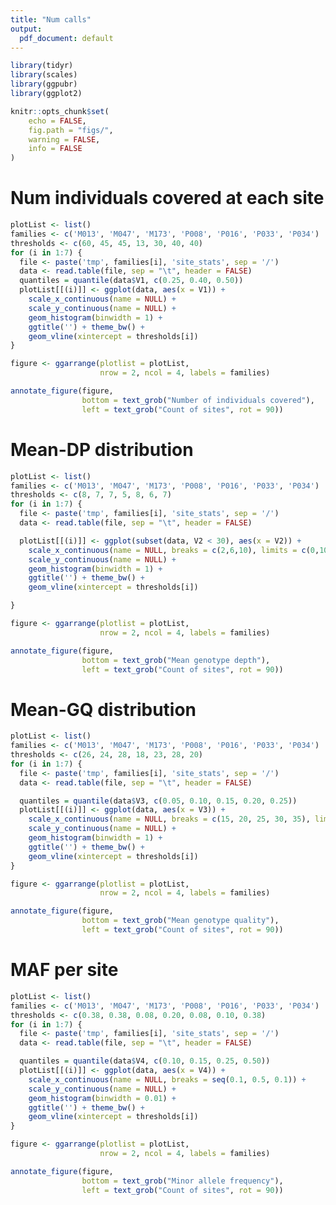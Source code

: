 ```yaml
---
title: "Num calls"
output:
  pdf_document: default
---
```


```r
library(tidyr)
library(scales)
library(ggpubr)
library(ggplot2)

knitr::opts_chunk$set(
	echo = FALSE,
	fig.path = "figs/",
	warning = FALSE,
	info = FALSE
)
```

# Num individuals covered at each site
```r
plotList <- list()
families <- c('M013', 'M047', 'M173', 'P008', 'P016', 'P033', 'P034')
thresholds <- c(60, 45, 45, 13, 30, 40, 40)
for (i in 1:7) {
  file <- paste('tmp', families[i], 'site_stats', sep = '/')
  data <- read.table(file, sep = "\t", header = FALSE)
  quantiles = quantile(data$V1, c(0.25, 0.40, 0.50))
  plotList[[(i)]] <- ggplot(data, aes(x = V1)) + 
    scale_x_continuous(name = NULL) + 
    scale_y_continuous(name = NULL) + 
    geom_histogram(binwidth = 1) + 
    ggtitle('') + theme_bw() +
    geom_vline(xintercept = thresholds[i])
}

figure <- ggarrange(plotlist = plotList,
                    nrow = 2, ncol = 4, labels = families)

annotate_figure(figure,
                bottom = text_grob("Number of individuals covered"),
                left = text_grob("Count of sites", rot = 90))
```

# Mean-DP distribution
```r
plotList <- list()
families <- c('M013', 'M047', 'M173', 'P008', 'P016', 'P033', 'P034')
thresholds <- c(8, 7, 7, 5, 8, 6, 7)
for (i in 1:7) {
  file <- paste('tmp', families[i], 'site_stats', sep = '/')
  data <- read.table(file, sep = "\t", header = FALSE)

  plotList[[(i)]] <- ggplot(subset(data, V2 < 30), aes(x = V2)) +
    scale_x_continuous(name = NULL, breaks = c(2,6,10), limits = c(0,10)) +
    scale_y_continuous(name = NULL) +
    geom_histogram(binwidth = 1) + 
    ggtitle('') + theme_bw() +
    geom_vline(xintercept = thresholds[i])

}

figure <- ggarrange(plotlist = plotList,
                    nrow = 2, ncol = 4, labels = families)

annotate_figure(figure,
                bottom = text_grob("Mean genotype depth"),
                left = text_grob("Count of sites", rot = 90))
```

# Mean-GQ distribution
```r
plotList <- list()
families <- c('M013', 'M047', 'M173', 'P008', 'P016', 'P033', 'P034')
thresholds <- c(26, 24, 28, 18, 23, 28, 20)
for (i in 1:7) {
  file <- paste('tmp', families[i], 'site_stats', sep = '/')
  data <- read.table(file, sep = "\t", header = FALSE)

  quantiles = quantile(data$V3, c(0.05, 0.10, 0.15, 0.20, 0.25))
  plotList[[(i)]] <- ggplot(data, aes(x = V3)) +
    scale_x_continuous(name = NULL, breaks = c(15, 20, 25, 30, 35), limits = c(13,40)) +
    scale_y_continuous(name = NULL) +
    geom_histogram(binwidth = 1) +
    ggtitle('') + theme_bw() +
    geom_vline(xintercept = thresholds[i])
}

figure <- ggarrange(plotlist = plotList,
                    nrow = 2, ncol = 4, labels = families)

annotate_figure(figure,
                bottom = text_grob("Mean genotype quality"),
                left = text_grob("Count of sites", rot = 90))
```


# MAF per site
```r
plotList <- list()
families <- c('M013', 'M047', 'M173', 'P008', 'P016', 'P033', 'P034')
thresholds <- c(0.38, 0.38, 0.08, 0.20, 0.08, 0.10, 0.38)
for (i in 1:7) {
  file <- paste('tmp', families[i], 'site_stats', sep = '/')
  data <- read.table(file, sep = "\t", header = FALSE)

  quantiles = quantile(data$V4, c(0.10, 0.15, 0.25, 0.50))
  plotList[[(i)]] <- ggplot(data, aes(x = V4)) +
    scale_x_continuous(name = NULL, breaks = seq(0.1, 0.5, 0.1)) +
    scale_y_continuous(name = NULL) +
    geom_histogram(binwidth = 0.01) +
    ggtitle('') + theme_bw() +
    geom_vline(xintercept = thresholds[i])
}

figure <- ggarrange(plotlist = plotList,
                    nrow = 2, ncol = 4, labels = families)

annotate_figure(figure,
                bottom = text_grob("Minor allele frequency"),
                left = text_grob("Count of sites", rot = 90))
```

